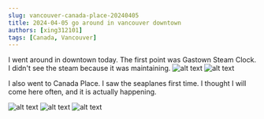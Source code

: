 ```yaml
---
slug: vancouver-canada-place-20240405
title: 2024-04-05 go around in vancouver downtown
authors: [xing312101]
tags: [Canada, Vancouver]
---
```


I went around in downtown today. The first point was Gastown Steam Clock. I didn't see the steam because it was maintaining.
![alt text](/img/2024/20240405_clock2_L.jpeg "20240405_clock2")
![alt text](/img/2024/20240405_clock_L.jpeg "20240405_clock")

I also went to Canada Place. I saw the seaplanes first time. I thought I will come here often, and it is actually happening.

![alt text](/img/2024/20240405_canada_place_L.jpeg "20240405_canada_place")
![alt text](/img/2024/20240405_canada_place2_L.jpeg "20240405_canada_place2")
![alt text](/img/2024/20240405_canada_place3_L.jpeg "20240405_canada_place3")
